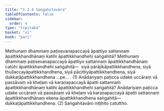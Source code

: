 ```yaml
---
title: "1.2.4 Saṅgahitavāra"
tableOfContents: false
sidebar:
  order: 4
type: "tipitaka"
basket: "vi"
book: "pari"
---
```



<DynamicBreadcrumb />

<Division number="196" book="pari" e="ch" v="5" p="92">

<Paragraph number="646" book="pari">
Methunaṃ dhammaṃ paṭisevanapaccayā āpattiyo sattannaṃ āpattikkhandhānaṃ katihi āpattikkhandhehi saṅgahitā? Methunaṃ dhammaṃ paṭisevanapaccayā āpattiyo sattannaṃ āpattikkhandhānaṃ catūhi āpattikkhandhehi saṅgahitā—  siyā pārājikāpattikkhandhena, siyā thullaccayāpattikkhandhena, siyā pācittiyāpattikkhandhena, siyā dukkaṭāpattikkhandhena …pe… . (1)
</Paragraph>

<Paragraph number="647" book="pari">
Anādariyaṃ paṭicca udake uccāraṃ vā passāvaṃ vā kheḷaṃ vā karaṇapaccayā āpatti sattannaṃ āpattikkhandhānaṃ katihi āpattikkhandhehi saṅgahitā? Anādariyaṃ paṭicca udake uccāraṃ vā passāvaṃ vā kheḷaṃ vā karaṇapaccayā āpatti sattannaṃ āpattikkhandhānaṃ ekena āpattikkhandhena saṅgahitā—  dukkaṭāpattikkhandhena. (2)

</Paragraph>
</Division>

<Paragraph number="648" type="center" book="pari">
Saṅgahitavāro niṭṭhito catuttho.
</Paragraph>